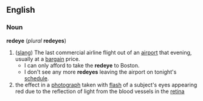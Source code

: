 == English ==
=== Noun ===
'''redeye''' (''plural'' '''redeyes''')
# ([[slang]]) The last commercial airline flight out of an [[airport]] that evening, usually at a [[bargain]] price.
#* I can only afford to take the '''redeye''' to Boston.
#* I don't see any more '''redeyes''' leaving the airport on tonight's [[schedule]].
#the effect in a [[photograph]] taken with [[flash]] of a subject's eyes appearing red due to the reflection of light from the blood vessels in the [[retina]]
